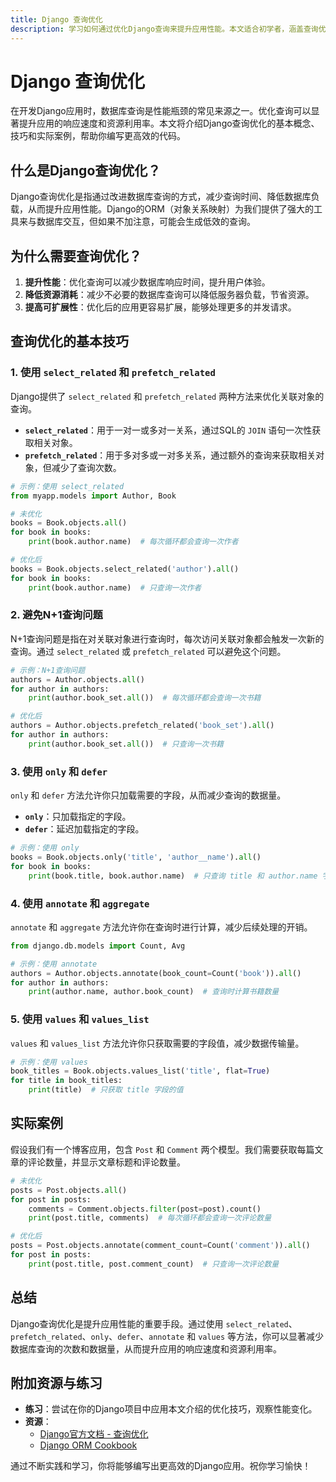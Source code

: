 ```yaml
---
title: Django 查询优化
description: 学习如何通过优化Django查询来提升应用性能。本文适合初学者，涵盖查询优化的基本概念、实际案例和代码示例。
---
```


# Django 查询优化

在开发Django应用时，数据库查询是性能瓶颈的常见来源之一。优化查询可以显著提升应用的响应速度和资源利用率。本文将介绍Django查询优化的基本概念、技巧和实际案例，帮助你编写更高效的代码。

## 什么是Django查询优化？

Django查询优化是指通过改进数据库查询的方式，减少查询时间、降低数据库负载，从而提升应用性能。Django的ORM（对象关系映射）为我们提供了强大的工具来与数据库交互，但如果不加注意，可能会生成低效的查询。

## 为什么需要查询优化？

1. **提升性能**：优化查询可以减少数据库响应时间，提升用户体验。
2. **降低资源消耗**：减少不必要的数据库查询可以降低服务器负载，节省资源。
3. **提高可扩展性**：优化后的应用更容易扩展，能够处理更多的并发请求。

## 查询优化的基本技巧

### 1. 使用 `select_related` 和 `prefetch_related`

Django提供了 `select_related` 和 `prefetch_related` 两种方法来优化关联对象的查询。

- **`select_related`**：用于一对一或多对一关系，通过SQL的 `JOIN` 语句一次性获取相关对象。
- **`prefetch_related`**：用于多对多或一对多关系，通过额外的查询来获取相关对象，但减少了查询次数。

```python
# 示例：使用 select_related
from myapp.models import Author, Book

# 未优化
books = Book.objects.all()
for book in books:
    print(book.author.name)  # 每次循环都会查询一次作者

# 优化后
books = Book.objects.select_related('author').all()
for book in books:
    print(book.author.name)  # 只查询一次作者
```

### 2. 避免N+1查询问题

N+1查询问题是指在对关联对象进行查询时，每次访问关联对象都会触发一次新的查询。通过 `select_related` 或 `prefetch_related` 可以避免这个问题。

```python
# 示例：N+1查询问题
authors = Author.objects.all()
for author in authors:
    print(author.book_set.all())  # 每次循环都会查询一次书籍

# 优化后
authors = Author.objects.prefetch_related('book_set').all()
for author in authors:
    print(author.book_set.all())  # 只查询一次书籍
```

### 3. 使用 `only` 和 `defer`

`only` 和 `defer` 方法允许你只加载需要的字段，从而减少查询的数据量。

- **`only`**：只加载指定的字段。
- **`defer`**：延迟加载指定的字段。

```python
# 示例：使用 only
books = Book.objects.only('title', 'author__name').all()
for book in books:
    print(book.title, book.author.name)  # 只查询 title 和 author.name 字段
```

### 4. 使用 `annotate` 和 `aggregate`

`annotate` 和 `aggregate` 方法允许你在查询时进行计算，减少后续处理的开销。

```python
from django.db.models import Count, Avg

# 示例：使用 annotate
authors = Author.objects.annotate(book_count=Count('book')).all()
for author in authors:
    print(author.name, author.book_count)  # 查询时计算书籍数量
```

### 5. 使用 `values` 和 `values_list`

`values` 和 `values_list` 方法允许你只获取需要的字段值，减少数据传输量。

```python
# 示例：使用 values
book_titles = Book.objects.values_list('title', flat=True)
for title in book_titles:
    print(title)  # 只获取 title 字段的值
```

## 实际案例

假设我们有一个博客应用，包含 `Post` 和 `Comment` 两个模型。我们需要获取每篇文章的评论数量，并显示文章标题和评论数量。

```python
# 未优化
posts = Post.objects.all()
for post in posts:
    comments = Comment.objects.filter(post=post).count()
    print(post.title, comments)  # 每次循环都会查询一次评论数量

# 优化后
posts = Post.objects.annotate(comment_count=Count('comment')).all()
for post in posts:
    print(post.title, post.comment_count)  # 只查询一次评论数量
```

## 总结

Django查询优化是提升应用性能的重要手段。通过使用 `select_related`、`prefetch_related`、`only`、`defer`、`annotate` 和 `values` 等方法，你可以显著减少数据库查询的次数和数据量，从而提升应用的响应速度和资源利用率。

## 附加资源与练习

- **练习**：尝试在你的Django项目中应用本文介绍的优化技巧，观察性能变化。
- **资源**：
  - [Django官方文档 - 查询优化](https://docs.djangoproject.com/en/stable/topics/db/optimization/)
  - [Django ORM Cookbook](https://books.agiliq.com/projects/django-orm-cookbook/en/latest/)

通过不断实践和学习，你将能够编写出更高效的Django应用。祝你学习愉快！